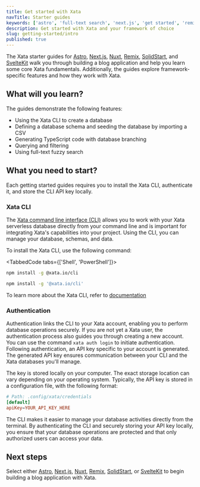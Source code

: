 ```yaml
---
title: Get started with Xata
navTitle: Starter guides
keywords: ['astro', 'full-text search', 'next.js', 'get started', 'remix', 'solidstart', 'sveltekit', 'blog app']
description: Get started with Xata and your framework of choice
slug: getting-started/intro
published: true
---
```


The Xata starter guides for [Astro](/docs/getting-started/astro), [Next.js](/docs/getting-started/nextjs), [Nuxt](/docs/getting-started/nuxt), [Remix](/docs/getting-started/remix), [SolidStart](/docs/getting-started/solidstart), and [SvelteKit](/docs/getting-started/sveltekit) walk you through building a blog application and help you learn some core Xata fundamentals. Additionally, the guides explore framework-specific features and how they work with Xata.

## What will you learn?

The guides demonstrate the following features:

- Using the Xata CLI to create a database
- Defining a database schema and seeding the database by importing a CSV
- Generating TypeScript code with database branching
- Querying and filtering
- Using full-text fuzzy search

## What you need to start?

Each getting started guides requires you to install the Xata CLI, authenticate it, and store the CLI API key locally.

### Xata CLI

The [Xata command line interface (CLI)](/docs/getting-started/installation) allows you to work with your Xata serverless database directly from your command line and is important for integrating Xata's capabilities into your project. Using the CLI, you can manage your database, schemas, and data.

To install the Xata CLI, use the following command:

<TabbedCode tabs={['Shell', 'PowerShell']}>

```sh
npm install -g @xata.io/cli
```

```sh
npm install -g '@xata.io/cli'
```

</TabbedCode>

To learn more about the Xata CLI, refer to [documentation](<(/docs/getting-started/installation)>)

### Authentication

Authentication links the CLI to your Xata account, enabling you to perform database operations securely. If you are not yet a Xata user, the authentication process also guides you through creating a new account.
You can use the command `xata auth login` to initiate authentication. Following authentication, an API key specific to your account is generated.
The generated API key ensures communication between your CLI and the Xata databases you'll manage.

The key is stored locally on your computer. The exact storage location can vary depending on your operating system. Typically, the API key is stored in a configuration file, with the following format:

```toml
# Path: .config/xata/credentials
[default]
apiKey=YOUR_API_KEY_HERE
```

The CLI makes it easier to manage your database activities directly from the terminal. By authenticating the CLI and securely storing your API key locally, you ensure that your database operations are protected and that only authorized users can access your data.

## Next steps

Select either [Astro](/docs/getting-started/astro), [Next.js](/docs/getting-started/nextjs), [Nuxt](/docs/getting-started/nuxt), [Remix](/docs/getting-started/remix), [SolidStart](/docs/getting-started/solidstart), or [SvelteKit](/docs/getting-started/sveltekit) to begin building a blog application with Xata.
